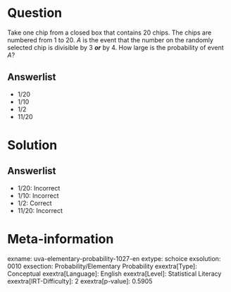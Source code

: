 Question
========

Take one chip from a closed box that contains 20 chips. The chips are numbered from 1 to 20. *A* is the event that the number on the randomly selected chip is divisible by 3 ***or*** by 4. How large is the probability of event *A*?

Answerlist
----------

* 1/20
* 1/10
* 1/2
* 11/20

Solution
========

Answerlist
----------

* 1/20: Incorrect
* 1/10: Incorrect
* 1/2: Correct
* 11/20: Incorrect

Meta-information
================
exname: uva-elementary-probability-1027-en
extype: schoice
exsolution: 0010
exsection: Probability/Elementary Probability
exextra[Type]: Conceptual
exextra[Language]: English
exextra[Level]: Statistical Literacy
exextra[IRT-Difficulty]: 2
exextra[p-value]: 0.5905
